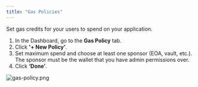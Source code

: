 ```yaml
---
title: "Gas Policies"
---
```


Set gas credits for your users to spend on your application.

1. In the Dashboard, go to the **Gas Policy** tab.
2. Click **'+ New Policy'**.
3. Set maximum spend and choose at least one sponsor (EOA, vault, etc.). The sponsor must be the wallet that you have admin permissions over.
4. Click **‘Done’**.

![gas-policy.png](https://station-images.nyc3.digitaloceanspaces.com/49246772-f2b4-40a2-9047-619829082991.png)

